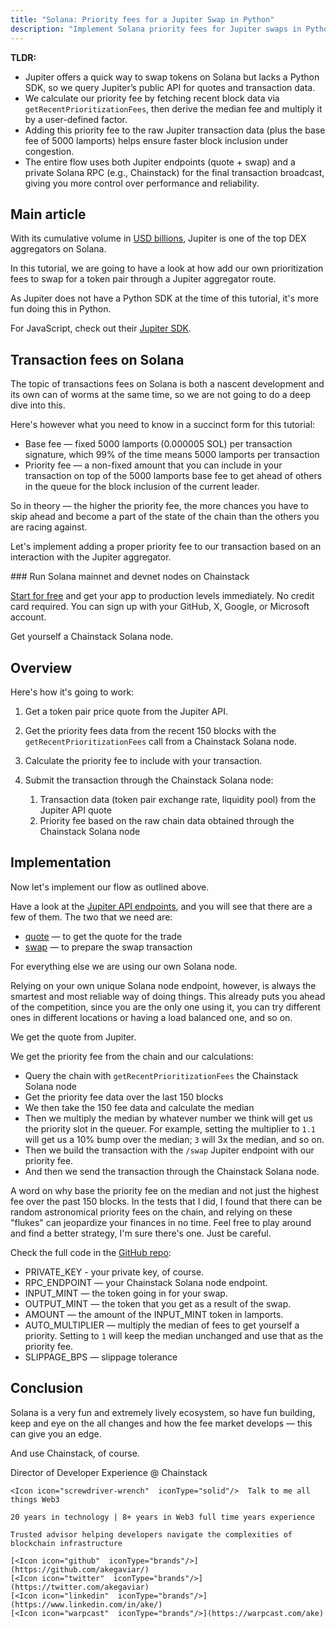 ```yaml
---
title: "Solana: Priority fees for a Jupiter Swap in Python"
description: "Implement Solana priority fees for Jupiter swaps in Python with Chainstack. Learn dynamic fee calculation, compute budget instructions, and transaction optimization."
---
```


**TLDR:**
* Jupiter offers a quick way to swap tokens on Solana but lacks a Python SDK, so we query Jupiter’s public API for quotes and transaction data.
* We calculate our priority fee by fetching recent block data via `getRecentPrioritizationFees`, then derive the median fee and multiply it by a user-defined factor.
* Adding this priority fee to the raw Jupiter transaction data (plus the base fee of 5000 lamports) helps ensure faster block inclusion under congestion.
* The entire flow uses both Jupiter endpoints (quote + swap) and a private Solana RPC (e.g., Chainstack) for the final transaction broadcast, giving you more control over performance and reliability.

## Main article

With its cumulative volume in [USD billions](https://defillama.com/protocol/jupiter-aggregator#information), Jupiter is one of the top DEX aggregators on Solana.

In this tutorial, we are going to have a look at how add our own prioritization fees to swap for a token pair through a Jupiter aggregator route.

As Jupiter does not have a Python SDK at the time of this tutorial, it's more fun doing this in Python.

For JavaScript, check out their [Jupiter SDK](https://betastation.jup.ag/docs/apis/swap-sdk).

## Transaction fees on Solana

The topic of transactions fees on Solana is both a nascent development and its own can of worms at the same time, so we are not going to do a deep dive into this.

Here's however what you need to know in a succinct form for this tutorial:

* Base fee — fixed 5000 lamports (0.000005 SOL) per transaction signature, which 99% of the time means 5000 lamports per transaction
* Priority fee — a non-fixed amount that you can include in your transaction on top of the 5000 lamports base fee to get ahead of others in the queue for the block inclusion of the current leader.

So in theory — the higher the priority fee, the more chances you have to skip ahead and become a part of the state of the chain than the others you are racing against.

Let's implement adding a proper priority fee to our transaction based on an interaction with the Jupiter aggregator.

<Check>
  ### Run Solana mainnet and devnet nodes on Chainstack

  [Start for free](https://console.chainstack.com/) and get your app to production levels immediately. No credit card required. You can sign up with your GitHub, X, Google, or Microsoft account.
</Check>

Get yourself a Chainstack Solana node.

## Overview

Here's how it's going to work:

1. Get a token pair price quote from the Jupiter API.

2. Get the priority fees data from the recent 150 blocks with the `getRecentPrioritizationFees` call from a Chainstack Solana node.

3. Calculate the priority fee to include with your transaction.

4. Submit the transaction through the Chainstack Solana node:

   1. Transaction data (token pair exchange rate, liquidity pool) from the Jupiter API quote
   2. Priority fee based on the raw chain data obtained through the Chainstack Solana node

## Implementation

Now let's implement our flow as outlined above.

Have a look at the [Jupiter API endpoints](https://station.jup.ag/api-v6), and you will see that there are a few of them. The two that we need are:

* [quote](https://station.jup.ag/api-v6/get-quote) — to get the quote for the trade
* [swap](https://station.jup.ag/api-v6/post-swap) — to prepare the swap transaction

For everything else we are using our own Solana node.

Relying on your own unique Solana node endpoint, however, is always the smartest and most reliable way of doing things. This already puts you ahead of the competition, since you are the only one using it, you can try different ones in different locations or having a load balanced one, and so on.

We get the quote from Jupiter.

We get the priority fee from the chain and our calculations:

* Query the chain with `getRecentPrioritizationFees` the Chainstack Solana node
* Get the priority fee data over the last 150 blocks
* We then take the 150 fee data and calculate the median
* Then we multiply the median by whatever number we think will get us the priority slot in the queuer. For example, setting the multiplier to `1.1` will get us a 10% bump over the median; `3` will 3x the median, and so on.
* Then we build the transaction with the `/swap` Jupiter endpoint with our priority fee.
* And then we send the transaction through the Chainstack Solana node.

A word on why base the priority fee on the median and not just the highest fee over the past 150 blocks. In the tests that I did, I found that there can be random astronomical priority fees on the chain, and relying on these "flukes" can jeopardize your finances in no time. Feel free to play around and find a better strategy, I'm sure there's one. Just be careful.

Check the full code in the [GitHub repo](https://github.com/chainstacklabs/jupiter-swaps-priority-fees-python):

* PRIVATE\_KEY - your private key, of course.
* RPC\_ENDPOINT — your Chainstack Solana node endpoint.
* INPUT\_MINT — the token going in for your swap.
* OUTPUT\_MINT — the token that you get as a result of the swap.
* AMOUNT — the amount of the INPUT\_MINT token in lamports.
* AUTO\_MULTIPLIER — multiply the median of fees to get yourself a priority. Setting to `1` will keep the median unchanged and use that as the priority fee.
* SLIPPAGE\_BPS — slippage tolerance

## Conclusion

Solana is a very fun and extremely lively ecosystem, so have fun building, keep and eye on the all changes and how the fee market develops — this can give you an edge.

And use Chainstack, of course.

<CardGroup>
  <Card title="Ake" img="/images/docs/profile_images/1719912994363326464/8_Bi4fdM_400x400.jpg">
    <Icon icon="code"  iconType="solid"/>Director of Developer Experience @ Chainstack

    <Icon icon="screwdriver-wrench"  iconType="solid"/>  Talk to me all things Web3

    20 years in technology | 8+ years in Web3 full time years experience

    Trusted advisor helping developers navigate the complexities of blockchain infrastructure

    [<Icon icon="github"  iconType="brands"/>](https://github.com/akegaviar/)
    [<Icon icon="twitter"  iconType="brands"/>](https://twitter.com/akegaviar)
    [<Icon icon="linkedin"  iconType="brands"/>](https://www.linkedin.com/in/ake/)
    [<Icon icon="warpcast"  iconType="brands"/>](https://warpcast.com/ake)
  </Card>
</CardGroup>
